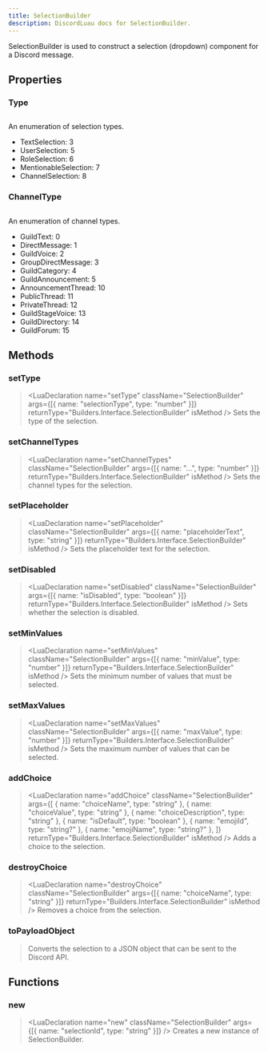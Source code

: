```yaml
---
title: SelectionBuilder
description: DiscordLuau docs for SelectionBuilder.
---
```


[//]: # "This file was automatically compiled through the Generator luau code under this repository"
[//]: # "if you want to edit the documentation of discord-luau, please write changes"
[//]: # "to the discord-luau repository itself, we extract the comments from discord-luau and translate"
[//]: # "them into markdown files that Nextra can interpret!"
[//]: # "----- DOCUMENT IMPORTS ----- "


[//]: # "----- DOCUMENT DESCRIPTION ----- "

SelectionBuilder is used to construct a selection (dropdown) component for a Discord message.

[//]: # "----- DOCUMENT PROPERTIES ----- "

## Properties

### Type

## <LuaProperty name="SelectionBuilder.Type" type="table" />

An enumeration of selection types.

- TextSelection: 3
- UserSelection: 5
- RoleSelection: 6
- MentionableSelection: 7
- ChannelSelection: 8

### ChannelType

## <LuaProperty name="SelectionBuilder.ChannelType" type="table" />

An enumeration of channel types.

- GuildText: 0
- DirectMessage: 1
- GuildVoice: 2
- GroupDirectMessage: 3
- GuildCategory: 4
- GuildAnnouncement: 5
- AnnouncementThread: 10
- PublicThread: 11
- PrivateThread: 12
- GuildStageVoice: 13
- GuildDirectory: 14
- GuildForum: 15

[//]: # "----- DOCUMENT METHODS ----- "

## Methods

### setType

> <LuaDeclaration
>   name="setType"
>   className="SelectionBuilder"
>   args={[{ name: "selectionType", type: "number" }]}
>   returnType="Builders.Interface.SelectionBuilder"
>   isMethod
> />
> Sets the type of the selection.

### setChannelTypes

> <LuaDeclaration
>   name="setChannelTypes"
>   className="SelectionBuilder"
>   args={[{ name: "...", type: "number" }]}
>   returnType="Builders.Interface.SelectionBuilder"
>   isMethod
> />
> Sets the channel types for the selection.

### setPlaceholder

> <LuaDeclaration
>   name="setPlaceholder"
>   className="SelectionBuilder"
>   args={[{ name: "placeholderText", type: "string" }]}
>   returnType="Builders.Interface.SelectionBuilder"
>   isMethod
> />
> Sets the placeholder text for the selection.

### setDisabled

> <LuaDeclaration
>   name="setDisabled"
>   className="SelectionBuilder"
>   args={[{ name: "isDisabled", type: "boolean" }]}
>   returnType="Builders.Interface.SelectionBuilder"
>   isMethod
> />
> Sets whether the selection is disabled.

### setMinValues

> <LuaDeclaration
>   name="setMinValues"
>   className="SelectionBuilder"
>   args={[{ name: "minValue", type: "number" }]}
>   returnType="Builders.Interface.SelectionBuilder"
>   isMethod
> />
> Sets the minimum number of values that must be selected.

### setMaxValues

> <LuaDeclaration
>   name="setMaxValues"
>   className="SelectionBuilder"
>   args={[{ name: "maxValue", type: "number" }]}
>   returnType="Builders.Interface.SelectionBuilder"
>   isMethod
> />
> Sets the maximum number of values that can be selected.

### addChoice

> <LuaDeclaration
>   name="addChoice"
>   className="SelectionBuilder"
>   args={[
>     { name: "choiceName", type: "string" },
>     { name: "choiceValue", type: "string" },
>     { name: "choiceDescription", type: "string" },
>     { name: "isDefault", type: "boolean" },
>     { name: "emojiId", type: "string?" },
>     { name: "emojiName", type: "string?" },
>   ]}
>   returnType="Builders.Interface.SelectionBuilder"
>   isMethod
> />
> Adds a choice to the selection.

### destroyChoice

> <LuaDeclaration
>   name="destroyChoice"
>   className="SelectionBuilder"
>   args={[{ name: "choiceName", type: "string" }]}
>   returnType="Builders.Interface.SelectionBuilder"
>   isMethod
> />
> Removes a choice from the selection.

### toPayloadObject

> <LuaDeclaration
>   name="toPayloadObject"
>   className="SelectionBuilder"
>   args={[]}
>   returnType="Network.Resolvable"
>   isMethod
> />
> Converts the selection to a JSON object that can be sent to the Discord API.

[//]: # "----- DOCUMENT FUNCTIONS ----- "

## Functions

### new

> <LuaDeclaration
>   name="new"
>   className="SelectionBuilder"
>   args={[{ name: "selectionId", type: "string" }]}
> />
> Creates a new instance of SelectionBuilder.
